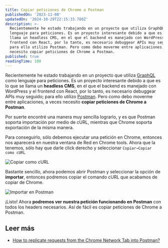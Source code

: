```yaml
---
title: Copiar peticiones de Chrome a Postman
publishedOn: '2023-11-08'
updatedOn: '2024-10-29T22:15:33.780Z'
description: >-
  Recientemente he estado trabajando en un proyecto que utiliza GraphQL como
  lenguaje para peticiones. Es un proyecto interesante debido a que es lo que se
  llama un headless CMS, en el que el backend es manejado con WordPress y el
  frontend con React, por lo tanto, es necesario debuggear APIs muy seguido;
  para ello utilizo Postman. Pero como debo moverme entre aplicaciones, a veces
  necesito copiar peticiones de Chrome a Postman.
published: true
readingTime: 180
---
```


Recientemente he estado trabajando en un proyecto que utiliza [GraphQL](https://graphql.org/) como lenguaje
para peticiones. Es un proyecto interesante debido a que es lo que se llama un
**headless CMS**, en el que el backend es manejado con WordPress y el frontend con
React, por lo tanto, es necesario debuggear APIs muy seguido; para ello utilizo
[Postman](https://www.postman.com/). Pero como debo moverme entre aplicaciones, a
veces necesito **copiar peticiones de Chrome a Postman**.

Por suerte encontré una manera muy sencilla lograrlo, y es que Postman soporta
importación por medio de cURL, mientras que Chrome soporta exportación de la misma manera.

Para conseguirlo, sólo debemos ejecutar una petición en Chrome,
entonces nos aparecerá en nuestra ventana de Red en Chrome tools. Ahora que la tenemos,
sólo hay que darle click derecho y seleccionar `Copiar→Copiar como cURL`

![Copiar como cURL](/posts/copy-chrome-requests-to-postman/copy-as-curl.webp)

Bastante sencillo, ahora podemos abrir Postman y seleccionar la opción de **importar**,
entonces podremos copiar el comando cURL que acabamos de copiar de Chrome.

![Importar en Postman](/posts/copy-chrome-requests-to-postman/import.webp)

¡Listo! Ahora **podremos ver nuestra petición funcionando en Postman** con todos los
headers necesarios. Así de fácil es copiar peticiones de Chrome a Postman.

## Leer más

- [How to replicate requests from the Chrome Network Tab into Postman?](https://medium.com/@tiboprea/how-to-replicate-requests-from-the-chrome-network-tab-into-postman-4ec6016ee18c)
